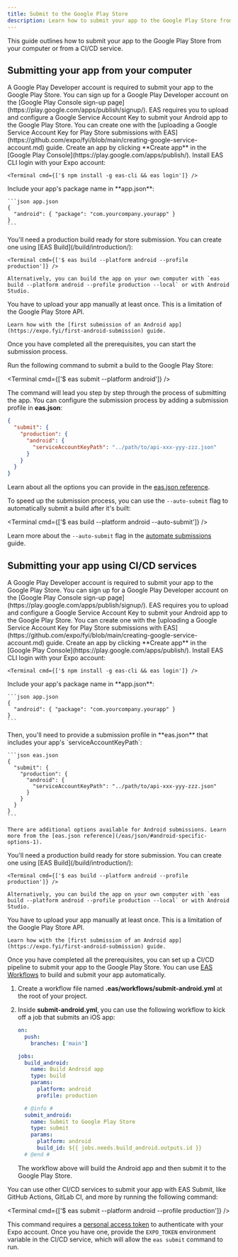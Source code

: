 ```yaml
---
title: Submit to the Google Play Store
description: Learn how to submit your app to the Google Play Store from your computer and CI/CD services.
---
```



This guide outlines how to submit your app to the Google Play Store from your computer or from a CI/CD service.

## Submitting your app from your computer

<Prerequisites numberOfRequirements={7}>
  <Requirement number={1} title="Sign up for a Google Play Developer account">
    A Google Play Developer account is required to submit your app to the Google Play Store. You can sign up for a Google Play Developer account on the [Google Play Console sign-up page](https://play.google.com/apps/publish/signup/).
  </Requirement>
  <Requirement number={2} title="Create a Google Service Account">
    EAS requires you to upload and configure a Google Service Account Key to submit your Android app to the Google Play Store. You can create one with the [uploading a Google Service Account Key for Play Store submissions with EAS](https://github.com/expo/fyi/blob/main/creating-google-service-account.md) guide.
  </Requirement>
  <Requirement number={3} title="Create an app on Google Play Console">
    Create an app by clicking **Create app** in the [Google Play Console](https://play.google.com/apps/publish/).
  </Requirement>
  <Requirement number={4} title="Install EAS CLI and authenticate with your Expo account">
    Install EAS CLI login with your Expo account:
    
    <Terminal cmd={['$ npm install -g eas-cli && eas login']} />
  </Requirement>
  <Requirement number={5} title="Include a package name in app.json">
    Include your app's package name in **app.json**:

    ```json app.json
    {
      "android": { "package": "com.yourcompany.yourapp" }
    }
    ```

  </Requirement>
  <Requirement number={6} title="Build a production app">
    You'll need a production build ready for store submission. You can create one using [EAS Build](/build/introduction/):
    
    <Terminal cmd={['$ eas build --platform android --profile production']} />

    Alternatively, you can build the app on your own computer with `eas build --platform android --profile production --local` or with Android Studio.

  </Requirement>
  <Requirement number={7} title="Upload your app manually at least once">
    You have to upload your app manually at least once. This is a limitation of the Google Play Store API.

    Learn how with the [first submission of an Android app](https://expo.fyi/first-android-submission) guide.

  </Requirement>
</Prerequisites>

Once you have completed all the prerequisites, you can start the submission process.

Run the following command to submit a build to the Google Play Store:

<Terminal cmd={['$ eas submit --platform android']} />

The command will lead you step by step through the process of submitting the app. You can configure the submission process by adding a submission profile in **eas.json**:

```json eas.json
{
  "submit": {
    "production": {
      "android": {
        "serviceAccountKeyPath": "../path/to/api-xxx-yyy-zzz.json"
      }
    }
  }
}
```

Learn about all the options you can provide in the [eas.json reference](/eas/json/#android-specific-options-1).

To speed up the submission process, you can use the `--auto-submit` flag to automatically submit a build after it's built:

<Terminal cmd={['$ eas build --platform android --auto-submit']} />

Learn more about the `--auto-submit` flag in the [automate submissions](/build/automate-submissions/) guide.

## Submitting your app using CI/CD services

<Prerequisites numberOfRequirements={8}>
  <Requirement number={1} title="Sign up for a Google Play Developer account">
    A Google Play Developer account is required to submit your app to the Google Play Store. You can sign up for a Google Play Developer account on the [Google Play Console sign-up page](https://play.google.com/apps/publish/signup/).
  </Requirement>
  <Requirement number={2} title="Create a Google Service Account">
    EAS requires you to upload and configure a Google Service Account Key to submit your Android app to the Google Play Store. You can create one with the [uploading a Google Service Account Key for Play Store submissions with EAS](https://github.com/expo/fyi/blob/main/creating-google-service-account.md) guide.
  </Requirement>
  <Requirement number={3} title="Create an app on Google Play Console">
    Create an app by clicking **Create app** in the [Google Play Console](https://play.google.com/apps/publish/).
  </Requirement>
  <Requirement number={4} title="Install EAS CLI and authenticate with your Expo account">
    Install EAS CLI login with your Expo account:
    
    <Terminal cmd={['$ npm install -g eas-cli && eas login']} />
  </Requirement>
  <Requirement number={5} title="Include a package name in app.json">
    Include your app's package name in **app.json**:

    ```json app.json
    {
      "android": { "package": "com.yourcompany.yourapp" }
    }
    ```

  </Requirement>
  <Requirement number={6} title="Provide a submission profile in eas.json">
    Then, you'll need to provide a submission profile in **eas.json** that includes your app's `serviceAccountKeyPath`:

    ```json eas.json
    {
      "submit": {
        "production": {
          "android": {
            "serviceAccountKeyPath": "../path/to/api-xxx-yyy-zzz.json"
          }
        }
      }
    }
    ```

    There are additional options available for Android submissions. Learn more from the [eas.json reference](/eas/json/#android-specific-options-1).

  </Requirement>
  <Requirement number={7} title="Build a production app">
    You'll need a production build ready for store submission. You can create one using [EAS Build](/build/introduction/):
    
    <Terminal cmd={['$ eas build --platform android --profile production']} />

    Alternatively, you can build the app on your own computer with `eas build --platform android --profile production --local` or with Android Studio.

  </Requirement>
  <Requirement number={8} title="Upload your app manually at least once">
    You have to upload your app manually at least once. This is a limitation of the Google Play Store API.

    Learn how with the [first submission of an Android app](https://expo.fyi/first-android-submission) guide.

  </Requirement>
</Prerequisites>

Once you have completed all the prerequisites, you can set up a CI/CD pipeline to submit your app to the Google Play Store. You can use [EAS Workflows](/eas-workflows/get-started/) to build and submit your app automatically.

1. Create a workflow file named **.eas/workflows/submit-android.yml** at the root of your project.
2. Inside **submit-android.yml**, you can use the following workflow to kick off a job that submits an iOS app:

   ```yaml .eas/workflows/submit-android.yml
   on:
     push:
       branches: ['main']

   jobs:
     build_android:
       name: Build Android app
       type: build
       params:
         platform: android
         profile: production

     # @info #
     submit_android:
       name: Submit to Google Play Store
       type: submit
       params:
         platform: android
         build_id: ${{ jobs.needs.build_android.outputs.id }}
     # @end #
   ```

   The workflow above will build the Android app and then submit it to the Google Play Store.

You can use other CI/CD services to submit your app with EAS Submit, like GitHub Actions, GitLab CI, and more by running the following command:

<Terminal cmd={['$ eas submit --platform android --profile production']} />

This command requires a [personal access token](/accounts/programmatic-access/#personal-access-tokens) to authenticate with your Expo account. Once you have one, provide the `EXPO_TOKEN` environment variable in the CI/CD service, which will allow the `eas submit` command to run.
